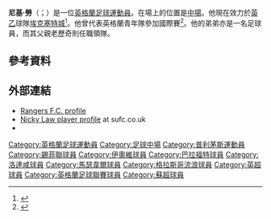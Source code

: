 {{noteta|G1=足球|G2=EPL|G3=FAcup|G4=蘇超
|T=zh-hans:尼基·劳; zh-hk:歷奇·羅爾; zh-tw:尼基·勞;
|1=zh-hans:尼基; zh-hk:歷奇; zh-tw:尼基;
|2=zh-hans:劳; zh-hk:羅爾; zh-tw:勞;
|3=zh-hans:流浪者;zh-hk:格拉斯哥流浪;zh-tw:格拉斯哥流浪者;
}}
{{Infobox football biography
| name                = 尼基·勞<br>''Nicky Law''
| image               = Nicky Law Rangers.jpg
| image_size          = 200
| caption             = 2013年效力格拉斯哥流浪的尼基·勞
| fullname            = Nicholas Alexander Law<ref>{{cite web |title=EFL: Club list of registered players |url=https://www.efl.com/siteassets/efl-documents/efl-released-and-retained-list---2016-17.pdf |publisher=English Football League |format=PDF |page=45 |date=20 May 2017 |accessdate=6 October 2017 |archive-date=2017-06-14 |archive-url=https://web.archive.org/web/20170614003407/https://www.efl.com/siteassets/efl-documents/efl-released-and-retained-list---2016-17.pdf |dead-url=no }}</ref>
| birth_date          = {{birth date and age|1988|3|29|df=y}}<ref name="Hugman2010-11">{{cite book
 | editor-first = Barry J.
 | editor-last = Hugman
 | title = The PFA Footballers' Who's Who 2010–11
 | year = 2010
 | publisher = Mainstream Publishing
 | location = Edinburgh
 | isbn = 978-1-84596-601-0
 | page = 246 }}</ref>
| birth_place         = [[英格蘭|英格蘭]][[普利茅斯|普利茅斯]]
| height              = {{height|ft=5|in=10}}<ref name="Hugman2010-11"/>
| position            = [[中場|中場]]
| currentclub         = [[埃克塞特城足球俱乐部|埃克塞特城]]
| clubnumber          = 7
| youthyears1 = {{0|0000}}–2005 |  youthclubs1 = [[谢菲尔德联足球俱乐部|錫菲聯]]
| years1 = 2005–2009 | clubs1 = [[谢菲尔德联足球俱乐部|錫菲聯]]      | caps1 = 5  | goals1 = 0
| years2 = 2007      | clubs2 = → [[约维尔足球俱乐部|伊奧維]]       | caps2 = 6  | goals2 = 0
| years3 = 2007      | clubs3 = → [[布拉德福德城足球俱乐部|巴拉福特]] | caps3 = 10 | goals3 = 2
| years4 = 2008–2009 | clubs4 = → [[布拉德福德城足球俱乐部|巴拉福特]] | caps4 = 33 | goals4 = 3
| years5 = 2009–2011 | clubs5 = [[罗奇代尔足球俱乐部|洛達咸]]        | caps5 = 89 | goals5 = 6
| years6 = 2011–2013 | clubs6 = [[马瑟韦尔足球俱乐部|馬瑟韋爾]]      | caps6 = 76 | goals6 = 10
| years7 = 2013–2016 | clubs7 = [[流浪者足球俱乐部|流浪者]]                        | caps7 = 86 | goals7 = 20
| years8 = 2016–2018 | clubs8 = [[布拉德福德城足球俱乐部|布拉德福德]]          | caps8 = 78  | goals8 = 4
| years9 = 2018–     | clubs9 = [[埃克塞特城足球俱乐部|埃克塞特城]]                | caps9 = 87 | goals9 = 18
| club-update = 1 February 2015
}}
'''尼基·勞'''（{{lang-en|'''Nicky Law'''}}；{{bd|1988年|3月29日|catidx=Law, Nicky}}）是一位[[英格蘭|英格蘭]][[足球員|足球運動員]]。在場上的位置是[[中場|中場]]。他現在效力於[[英格蘭足球乙級聯賽|英乙]]球隊[[埃克塞特城足球俱乐部|埃克塞特城]]<ref>{{cite news|url=http://www.bbc.co.uk/sport/0/football/22651847|title=Rangers: Nicky Law agrees three-year contract at Ibrox|date=24 May 2013|accessdate=24 May 2013|publisher=[[BBC_Sport|BBC Sport]]|archive-date=2016-01-18|archive-url=https://web.archive.org/web/20160118234004/http://www.bbc.co.uk/sport/0/football/22651847|dead-url=no}}</ref>。他曾代表英格蘭青年隊參加國際賽<ref name="Hugman2010-11">{{cite book
 | editor-first = Barry J.
 | editor-last = Hugman
 | title = The PFA Footballers' Who's Who 2010–11
 | year = 2010
 | publisher = Mainstream Publishing
 | location = Edinburgh
 | isbn = 978-1-84596-601-0
 | page = 246 }}</ref>。他的弟弟{{le|祖舒·羅爾|Josh Law}}亦是一名足球員，而其父親老歷奇則任職領隊。

==參考資料==
{{Reflist}}

==外部連結==
*[https://web.archive.org/web/20150720234536/http://www.rangers.co.uk/teams/first-team/item/4350-nicky-law Rangers F.C. profile]
*[https://web.archive.org/web/20081007133605/http://www.sufc.premiumtv.co.uk/page/ProfilesDetail/0,,10418~35644,00.html Nicky Law player profile] at sufc.co.uk
*{{soccerbase|42481|歷奇·羅爾}}

{{DEFAULTSORT:Law, Nicky}}
[[Category:英格蘭足球運動員|Category:英格蘭足球運動員]]
[[Category:足球中場|Category:足球中場]]
[[Category:普利茅斯運動員|Category:普利茅斯運動員]]
[[Category:錫菲聯球員|Category:錫菲聯球員]]
[[Category:伊奧維球員|Category:伊奧維球員]]
[[Category:巴拉福特球員|Category:巴拉福特球員]]
[[Category:洛達咸球員|Category:洛達咸球員]]
[[Category:馬瑟韋爾球員|Category:馬瑟韋爾球員]]
[[Category:格拉斯哥流浪球員|Category:格拉斯哥流浪球員]]
[[Category:英超球員|Category:英超球員]]
[[Category:英格蘭足球聯賽球員|Category:英格蘭足球聯賽球員]]
[[Category:蘇超球員|Category:蘇超球員]]